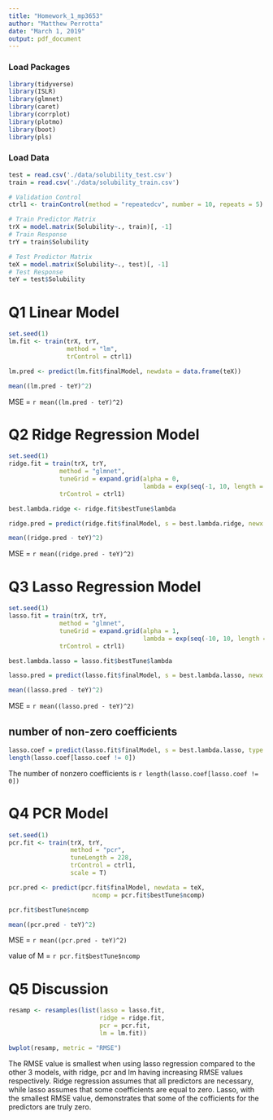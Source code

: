```yaml
---
title: "Homework_1_mp3653"
author: "Matthew Perrotta"
date: "March 1, 2019"
output: pdf_document
---
```


### Load Packages
```r
library(tidyverse)
library(ISLR)
library(glmnet)
library(caret)
library(corrplot)
library(plotmo)
library(boot)
library(pls)
```

### Load Data
```r
test = read.csv('./data/solubility_test.csv')
train = read.csv('./data/solubility_train.csv')
```

```r
# Validation Control
ctrl1 <- trainControl(method = "repeatedcv", number = 10, repeats = 5)

# Train Predictor Matrix
trX = model.matrix(Solubility~., train)[, -1]
# Train Response
trY = train$Solubility

# Test Predictor Matrix
teX = model.matrix(Solubility~., test)[, -1]
# Test Response
teY = test$Solubility
```

# Q1 Linear Model
```r
set.seed(1)
lm.fit <- train(trX, trY, 
                method = "lm", 
                trControl = ctrl1)

lm.pred <- predict(lm.fit$finalModel, newdata = data.frame(teX))

mean((lm.pred - teY)^2)
```

MSE = `r mean((lm.pred - teY)^2)`

# Q2 Ridge Regression Model
```r
set.seed(1)
ridge.fit = train(trX, trY, 
              method = "glmnet",
              tuneGrid = expand.grid(alpha = 0, 
                                     lambda = exp(seq(-1, 10, length = 100))),
              trControl = ctrl1)

best.lambda.ridge <- ridge.fit$bestTune$lambda

ridge.pred = predict(ridge.fit$finalModel, s = best.lambda.ridge, newx = teX)

mean((ridge.pred - teY)^2)
```

MSE = `r mean((ridge.pred - teY)^2)`

# Q3 Lasso Regression Model
```r
set.seed(1)
lasso.fit = train(trX, trY, 
              method = "glmnet",
              tuneGrid = expand.grid(alpha = 1, 
                                     lambda = exp(seq(-10, 10, length = 200))),
              trControl = ctrl1)

best.lambda.lasso = lasso.fit$bestTune$lambda

lasso.pred = predict(lasso.fit$finalModel, s = best.lambda.lasso, newx = teX)

mean((lasso.pred - teY)^2)
```

MSE = `r mean((lasso.pred - teY)^2)`

## number of non-zero coefficients
```r
lasso.coef = predict(lasso.fit$finalModel, s = best.lambda.lasso, type = 'coefficients')
length(lasso.coef[lasso.coef != 0])
```

The number of nonzero coefficients is `r length(lasso.coef[lasso.coef != 0])`

# Q4 PCR Model
```r
set.seed(1)
pcr.fit <- train(trX, trY,
                 method = "pcr",
                 tuneLength = 228,
                 trControl = ctrl1,
                 scale = T)

pcr.pred <- predict(pcr.fit$finalModel, newdata = teX, 
                       ncomp = pcr.fit$bestTune$ncomp)

pcr.fit$bestTune$ncomp

mean((pcr.pred - teY)^2)
```

MSE = `r mean((pcr.pred - teY)^2)`

value of M = `r pcr.fit$bestTune$ncomp`

# Q5 Discussion
```r
resamp <- resamples(list(lasso = lasso.fit, 
                         ridge = ridge.fit, 
                         pcr = pcr.fit,
                         lm = lm.fit))

bwplot(resamp, metric = "RMSE")
```

The RMSE value is smallest when using lasso regression compared to the other 3 models, with ridge, pcr and lm having increasing RMSE values respectively. Ridge regression assumes that all predictors are necessary, while lasso assumes that some coefficients are equal to zero. Lasso, with the smallest RMSE value, demonstrates that some of the cofficients for the predictors are truly zero.
